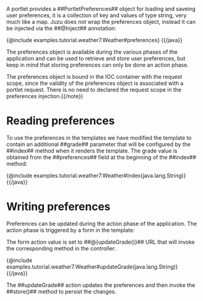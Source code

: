 A portlet provides a ##PortletPreferences## object for loading and saveing user preferences, it
is a collection of key and values of type string, very much like a map. Juzu does not wrap the preferences
object, instead it can be injected via the ##@Inject## annotation:

{{java}}
{@include examples.tutorial.weather7.Weather#preferences}
{{/java}}

The preferences object is available during the various phases of the application and can be used to retrieve and
store user preferences, but keep in mind that storing preferences can only be done an action phase.

{{note}}The preferences object is bound in the IOC container with the request scope, since the validity
of the preferences object is associated with a portlet request. There is no need to declared the request
scope in the preferences injection.{{/note}}

= Reading preferences =

To use the preferences in the templates we have modified the template to contain an additional ##grade## parameter
that will be configured by the ##index## method when it renders the template. The grade value is obtained from
the ##preferences## field at the beginning of the ##index## method:

{{java}}
{@include examples.tutorial.weather7.Weather#index(java.lang.String)}
{{/java}}

= Writing preferences =

Preferences can be updated during the action phase of the application. The action phase is triggered by a form
in the template:

{{code href=examples/tutorial/weather7/templates/index.gtmpl/}}

The form action value is set to ##@{updateGrade()}## URL that will invoke the corresponding method in the controller:

{{java}}
{@include examples.tutorial.weather7.Weather#updateGrade(java.lang.String)}
{{/java}}

The ##updateGrade## action updates the preferences and then invoke the ##store()## method to persist the changes.

